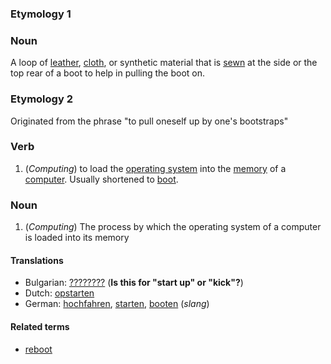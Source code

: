 ===Etymology 1===
===Noun===
A loop of [[leather]], [[cloth]], or synthetic material that is [[sewn]] at the side or the top rear of a boot to help in pulling the boot on. 

===Etymology 2===
Originated from the phrase "to pull oneself up by one's bootstraps"
===Verb===
# (''Computing'') to load the [[operating system]] into the [[memory]] of a [[computer]]. Usually shortened to [[boot]].
===Noun===
# (''Computing'') The process by which the operating system of a computer is loaded into its memory

==== Translations ====
*Bulgarian: [[????????]] ('''Is this for "start up" or "kick"?''')
*Dutch: [[opstarten]]
*German: [[hochfahren]], [[starten]], [[booten]] (''slang'')

====Related terms====
*[[reboot]]